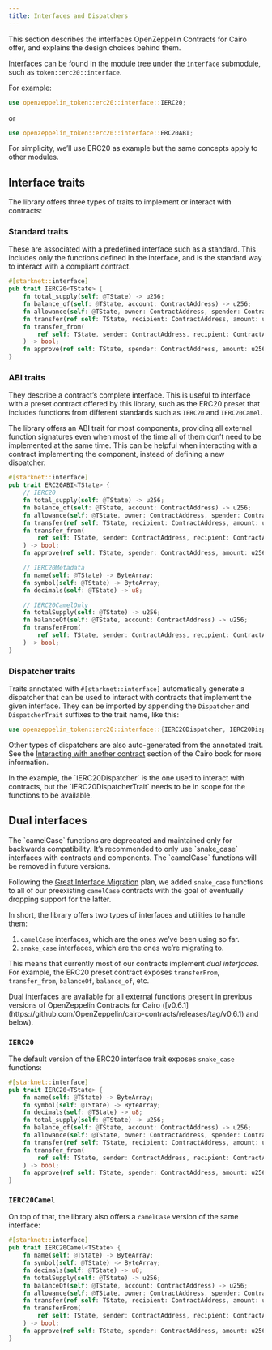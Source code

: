 ```yaml
---
title: Interfaces and Dispatchers
---
```


This section describes the interfaces OpenZeppelin Contracts for Cairo offer, and explains the design choices behind them.

Interfaces can be found in the module tree under the `interface` submodule, such as `token::erc20::interface`.

For example:

```rust
use openzeppelin_token::erc20::interface::IERC20;
```

or

```rust
use openzeppelin_token::erc20::interface::ERC20ABI;
```

<Callout>
For simplicity, we’ll use ERC20 as example but the same concepts apply to other modules.
</Callout>

## Interface traits

The library offers three types of traits to implement or interact with contracts:

### Standard traits

These are associated with a predefined interface such as a standard.
This includes only the functions defined in the interface, and is the standard way to interact with a compliant contract.

```rust
#[starknet::interface]
pub trait IERC20<TState> {
    fn total_supply(self: @TState) -> u256;
    fn balance_of(self: @TState, account: ContractAddress) -> u256;
    fn allowance(self: @TState, owner: ContractAddress, spender: ContractAddress) -> u256;
    fn transfer(ref self: TState, recipient: ContractAddress, amount: u256) -> bool;
    fn transfer_from(
        ref self: TState, sender: ContractAddress, recipient: ContractAddress, amount: u256
    ) -> bool;
    fn approve(ref self: TState, spender: ContractAddress, amount: u256) -> bool;
}
```

### ABI traits

They describe a contract’s complete interface. This is useful to interface with a preset contract offered by this library, such as
the ERC20 preset that includes functions from different standards such as `IERC20` and `IERC20Camel`.

<Callout>
The library offers an ABI trait for most components, providing all external function signatures
even when most of the time all of them don’t need to be implemented at the same time. This can be helpful when interacting with
a contract implementing the component, instead of defining a new dispatcher.
</Callout>

```rust
#[starknet::interface]
pub trait ERC20ABI<TState> {
    // IERC20
    fn total_supply(self: @TState) -> u256;
    fn balance_of(self: @TState, account: ContractAddress) -> u256;
    fn allowance(self: @TState, owner: ContractAddress, spender: ContractAddress) -> u256;
    fn transfer(ref self: TState, recipient: ContractAddress, amount: u256) -> bool;
    fn transfer_from(
        ref self: TState, sender: ContractAddress, recipient: ContractAddress, amount: u256
    ) -> bool;
    fn approve(ref self: TState, spender: ContractAddress, amount: u256) -> bool;

    // IERC20Metadata
    fn name(self: @TState) -> ByteArray;
    fn symbol(self: @TState) -> ByteArray;
    fn decimals(self: @TState) -> u8;

    // IERC20CamelOnly
    fn totalSupply(self: @TState) -> u256;
    fn balanceOf(self: @TState, account: ContractAddress) -> u256;
    fn transferFrom(
        ref self: TState, sender: ContractAddress, recipient: ContractAddress, amount: u256
    ) -> bool;
}
```

### Dispatcher traits

Traits annotated with `#[starknet::interface]` automatically generate a dispatcher that can be used to interact with contracts that implement the given interface. They can be imported by appending the `Dispatcher` and `DispatcherTrait` suffixes to the trait name, like this:

```rust
use openzeppelin_token::erc20::interface::{IERC20Dispatcher, IERC20DispatcherTrait};
```

Other types of dispatchers are also auto-generated from the annotated trait. See the
[Interacting with another contract](https://book.cairo-lang.org/ch15-02-interacting-with-another-contract.html) section of the Cairo book for more information.

<Callout>
In the example, the `IERC20Dispatcher` is the one used to interact with contracts, but the
`IERC20DispatcherTrait` needs to be in scope for the functions to be available.
</Callout>

## Dual interfaces

<Callout type='warn'>
The `camelCase` functions are deprecated and maintained only for backwards compatibility.
It’s recommended to only use `snake_case` interfaces with contracts and components. The `camelCase` functions will be removed in
future versions.
</Callout>

Following the [Great Interface Migration](https://community.starknet.io/t/the-great-interface-migration/92107) plan, we added `snake_case` functions to all of our preexisting `camelCase` contracts with the goal of eventually dropping support for the latter.

In short, the library offers two types of interfaces and utilities to handle them:

1. `camelCase` interfaces, which are the ones we’ve been using so far.
2. `snake_case` interfaces, which are the ones we’re migrating to.

This means that currently most of our contracts implement _dual interfaces_. For example, the ERC20 preset contract exposes `transferFrom`, `transfer_from`, `balanceOf`, `balance_of`, etc.

<Callout>
Dual interfaces are available for all external functions present in previous versions of OpenZeppelin Contracts for Cairo ([v0.6.1](https://github.com/OpenZeppelin/cairo-contracts/releases/tag/v0.6.1) and below).
</Callout>

### `IERC20`

The default version of the ERC20 interface trait exposes `snake_case` functions:

```rust
#[starknet::interface]
pub trait IERC20<TState> {
    fn name(self: @TState) -> ByteArray;
    fn symbol(self: @TState) -> ByteArray;
    fn decimals(self: @TState) -> u8;
    fn total_supply(self: @TState) -> u256;
    fn balance_of(self: @TState, account: ContractAddress) -> u256;
    fn allowance(self: @TState, owner: ContractAddress, spender: ContractAddress) -> u256;
    fn transfer(ref self: TState, recipient: ContractAddress, amount: u256) -> bool;
    fn transfer_from(
        ref self: TState, sender: ContractAddress, recipient: ContractAddress, amount: u256
    ) -> bool;
    fn approve(ref self: TState, spender: ContractAddress, amount: u256) -> bool;
}
```

### `IERC20Camel`

On top of that, the library also offers a `camelCase` version of the same interface:

```rust
#[starknet::interface]
pub trait IERC20Camel<TState> {
    fn name(self: @TState) -> ByteArray;
    fn symbol(self: @TState) -> ByteArray;
    fn decimals(self: @TState) -> u8;
    fn totalSupply(self: @TState) -> u256;
    fn balanceOf(self: @TState, account: ContractAddress) -> u256;
    fn allowance(self: @TState, owner: ContractAddress, spender: ContractAddress) -> u256;
    fn transfer(ref self: TState, recipient: ContractAddress, amount: u256) -> bool;
    fn transferFrom(
        ref self: TState, sender: ContractAddress, recipient: ContractAddress, amount: u256
    ) -> bool;
    fn approve(ref self: TState, spender: ContractAddress, amount: u256) -> bool;
}
```
